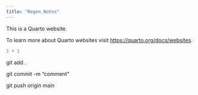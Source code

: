```yaml
---
title: "Regen_Notes"
---
```


This is a Quarto website.

To learn more about Quarto websites visit <https://quarto.org/docs/websites>.

```r
1 + 1
```

git add .

git commit -m "comment"

git push origin main